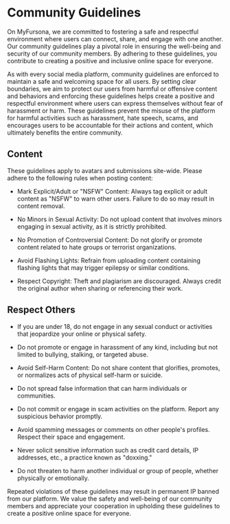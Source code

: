 # Community Guidelines

On MyFursona, we are committed to fostering a safe and respectful environment where users can connect, share, and engage with one another. Our community guidelines play a pivotal role in ensuring the well-being and security of our community members. By adhering to these guidelines, you contribute to creating a positive and inclusive online space for everyone.

As with every social media platform, community guidelines are enforced to maintain a safe and welcoming space for all users. By setting clear boundaries, we aim to protect our users from harmful or offensive content and behaviors and enforcing these guidelines helps create a positive and respectful environment where users can express themselves without fear of harassment or harm. These guidelines prevent the misuse of the platform for harmful activities such as harassment, hate speech, scams, and encourages users to be accountable for their actions and content, which ultimately benefits the entire community.

## Content

These guidelines apply to avatars and submissions site-wide. Please adhere to the following rules when posting content:

- Mark Explicit/Adult or "NSFW" Content: Always tag explicit or adult content as "NSFW" to warn other users. Failure to do so may result in content removal.

- No Minors in Sexual Activity: Do not upload content that involves minors engaging in sexual activity, as it is strictly prohibited.

- No Promotion of Controversial Content: Do not glorify or promote content related to hate groups or terrorist organizations.

- Avoid Flashing Lights: Refrain from uploading content containing flashing lights that may trigger epilepsy or similar conditions.

- Respect Copyright: Theft and plagiarism are discouraged. Always credit the original author when sharing or referencing their work.

## Respect Others

- If you are under 18, do not engage in any sexual conduct or activities that jeopardize your online or physical safety.

- Do not promote or engage in harassment of any kind, including but not limited to bullying, stalking, or targeted abuse.

- Avoid Self-Harm Content: Do not share content that glorifies, promotes, or normalizes acts of physical self-harm or suicide.

- Do not spread false information that can harm individuals or communities.

- Do not commit or engage in scam activities on the platform. Report any suspicious behavior promptly.

- Avoid spamming messages or comments on other people's profiles. Respect their space and engagement.

- Never solicit sensitive information such as credit card details, IP addresses, etc., a practice known as "doxxing."

- Do not threaten to harm another individual or group of people, whether physically or emotionally.

Repeated violations of these guidelines may result in permanent IP banned from our platform. We value the safety and well-being of our community members and appreciate your cooperation in upholding these guidelines to create a positive online space for everyone.
